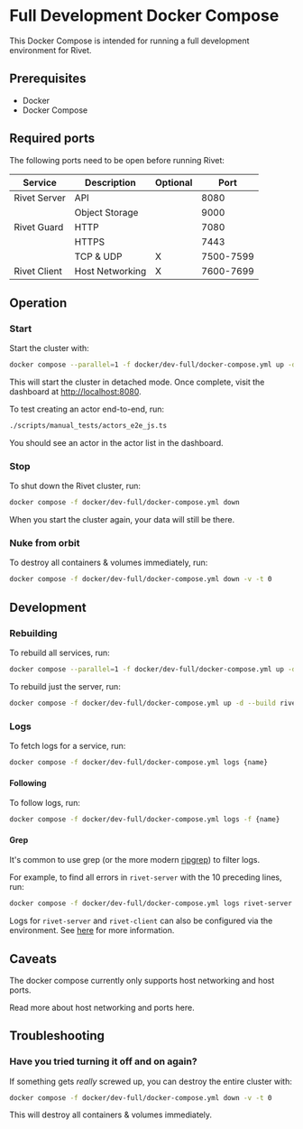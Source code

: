 
# Full Development Docker Compose

This Docker Compose is intended for running a full development environment for Rivet.

## Prerequisites

- Docker
- Docker Compose

## Required ports

The following ports need to be open before running Rivet:

| Service      | Description     | Optional | Port      |
| ------------ | --------------- | -------- | --------- |
| Rivet Server | API             |          | 8080      |
|              | Object Storage  |          | 9000      |
| Rivet Guard  | HTTP            |          | 7080      |
|              | HTTPS           |          | 7443      |
|              | TCP & UDP       | X        | 7500-7599 |
| Rivet Client | Host Networking | X        | 7600-7699 |

## Operation

### Start

Start the cluster with:

```bash
docker compose --parallel=1 -f docker/dev-full/docker-compose.yml up -d --build
```

This will start the cluster in detached mode. Once complete, visit the dashboard at
[http://localhost:8080](http://localhost:8080).

To test creating an actor end-to-end, run:

```bash
./scripts/manual_tests/actors_e2e_js.ts
```

You should see an actor in the actor list in the dashboard.

### Stop

To shut down the Rivet cluster, run:

```bash
docker compose -f docker/dev-full/docker-compose.yml down
```

When you start the cluster again, your data will still be there.

### Nuke from orbit

To destroy all containers & volumes immediately, run:

```bash
docker compose -f docker/dev-full/docker-compose.yml down -v -t 0
```

## Development

### Rebuilding

To rebuild all services, run:

```bash
docker compose --parallel=1 -f docker/dev-full/docker-compose.yml up -d --build
```

To rebuild just the server, run:

```bash
docker compose -f docker/dev-full/docker-compose.yml up -d --build rivet-server
```

### Logs

To fetch logs for a service, run:

```bash
docker compose -f docker/dev-full/docker-compose.yml logs {name}
```

#### Following

To follow logs, run:

```bash
docker compose -f docker/dev-full/docker-compose.yml logs -f {name}
```

#### Grep

It's common to use grep (or the more modern
[ripgrep](https://www.google.com/search?q=ripgrep&oq=ripgrep&sourceid=chrome&ie=UTF-8)) to filter logs.

For example, to find all errors in `rivet-server` with the 10 preceding lines, run:

```bash
docker compose -f docker/dev-full/docker-compose.yml logs rivet-server | grep -B 10 level=error
```

Logs for `rivet-server` and `rivet-client` can also be configured via the environment. See [here](/docs/self-hosting/client-config) for
more information.

## Caveats

The docker compose currently only supports host networking and host ports.

Read more about host networking and ports <Link href='/docs/networking'>here</Link>.

## Troubleshooting

### Have you tried turning it off and on again?

If something gets _really_ screwed up, you can destroy the entire cluster with:

```bash
docker compose -f docker/dev-full/docker-compose.yml down -v -t 0
```

This will destroy all containers & volumes immediately.
